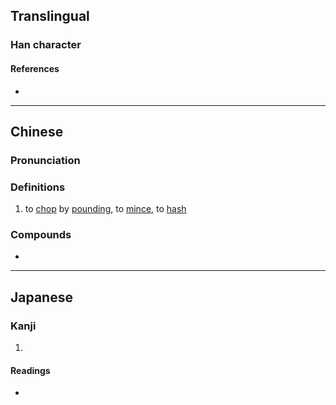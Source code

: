 {{character info/new}}
{{also|刴}}
==Translingual==

===Han character===
{{Han char|rn=18|rad=刀|as=06|sn=8|four=72900|canj=HDLN,XHDLN|ids=⿰朵刂}}

====References====
* {{Han ref|kx=0139.251|dj=0315.070|hdz=10338.020|uh=5241}}

----

==Chinese==
{{zh-forms|alt=刴}}

===Pronunciation===
{{zh-pron
|m=duò
|c=doek3-1,doek3,do2,do3
|h=pfs=to̍k
|md=
|mn=
|w=
|mc=
|oc=y
|cat=v
}}

===Definitions===
{{zh-hanzi}}

# to [[chop]] by [[pound]]ing, to [[mince]], to [[hash]]

===Compounds===
* {{zh-l|剁碎}}

----

==Japanese==

===Kanji===
{{ja-kanji|grade=|rs=刀06}}

# {{defn|lang=ja|sort=刀06}}

====Readings====
* {{ja-readings|on=[[た]] (ta)|kun=[[きる]] (kiru)}}